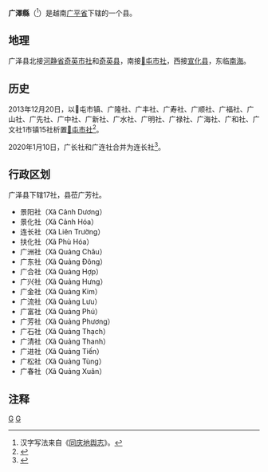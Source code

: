{{Infobox Settlement
|name                   = 广泽县
|settlement_type        = 县
|official_name          = 
|other_name             = 
|native_name            = {{lang|vi|Huyện Quảng Trạch}}
|nickname               = 
|motto                  = 
|image_skyline          = 
|imagesize              = 
|image_caption          = 
|image_flag             = 
|flag_size              = 
|image_seal             = 
|seal_size              = 
|image_shield           = 
|shield_size            = 
|image_blank_emblem     = 
|blank_emblem_size      = 
|image_map              = {{Infobox mapframe|frame-width=250|zoom=10}}
|mapsize                = 
|map_caption            = 
|image_map1             = 
|mapsize1               = 
|map_caption1           = 
|pushpin_map            = Vietnam
|pushpin_label_position = bottom
|pushpin_map_caption    = 
|pushpin_map1           = 
|pushpin_label_position1= 
|pushpin_map_caption1   = 
|subdivision_type       = 国家
|subdivision_name       = {{flag|Vietnam}}
|subdivision_type1      = [[越南行政区划|省]]
|subdivision_name1      = [[广平省|广平省]]
|subdivision_type2      = 行政区划
|subdivision_name2      = 17社
|subdivision_type3      = 
|subdivision_name3      = 
|seat_type              = 县莅
|seat                   = {{link-vi|广芳社|Quảng Phương}}
|government_type        = 
|leader_title           = 
|leader_name            = 
|leader_title1          = 
|leader_name1           = 
|established_title      = 
|established_date       = 
|area_magnitude         = 
|unit_pref              = 
|area_footnotes         = 
|area_total_km2         = 448
|area_land_km2          = 
|area_water_km2         = 
|area_water_percent     = 
|area_urban_km2         = 
|area_metro_km2         = 
|population_as_of       = 2017年
|population_footnotes   = 
|population_note        = 
|population_total       = 106947
|population_density_km2 = auto
|population_metro             = 
|population_density_metro_km2 = 
|population_urban             = 
|population_density_urban_km2 = 
|timezone               = [[越南标准时间|越南标准时间]]
|utc_offset             = +7
|elevation_footnotes    = 
|elevation_m            = 
|coor_type              = 
|coordinates            = 
|postal_code_type       = 
|postal_code            = 
|area_code              = 
|website                = [https://quangtrach.quangbinh.gov.vn 广泽县电子信息门户网站]
|footnotes              = 
}}
'''广澤縣'''（{{vie|v='''Huyện Quảng Trạch'''|hn=縣廣澤}}<ref>汉字写法来自《[[同庆地舆志|同庆地舆志]]》。</ref>）是越南[[广平省|广平省]]下辖的一个县。

==地理==
广泽县北接[[河静省|河静省]][[奇英市社|奇英市社]]和[[奇英县|奇英县]]，南接[[𠀧屯市社|𠀧屯市社]]，西接[[宣化县_(越南)|宣化县]]，东临[[南海|南海]]。

==历史==
2013年12月20日，以𠀧屯市镇、广隆社、广丰社、广寿社、广顺社、广福社、广山社、广先社、广中社、广新社、广水社、广明社、广禄社、广海社、广和社、广文社1市镇15社析置[[𠀧屯市社|𠀧屯市社]]<ref>{{Cite web |url=https://thuvienphapluat.vn/van-ban/Xay-dung-Do-thi/Nghi-quyet-125-NQ-CP-nam-2013-dieu-chinh-dia-gioi-hanh-chinh-Quang-Trach-Quang-Binh-217097.aspx |title=Nghị quyết 125/NQ-CP năm 2013 điều chỉnh địa giới hành chính huyện Quảng Trạch để thành lập mới thị xã Ba Đồn và 6 phường thuộc thị xã Ba Đồn, tỉnh Quảng Bình do Chính phủ ban hành |access-date=2020-05-02 |archive-date=2020-03-24 |archive-url=https://web.archive.org/web/20200324191132/https://thuvienphapluat.vn/van-ban/Xay-dung-Do-thi/Nghi-quyet-125-NQ-CP-nam-2013-dieu-chinh-dia-gioi-hanh-chinh-Quang-Trach-Quang-Binh-217097.aspx |dead-url=no }}</ref>。

2020年1月10日，广长社和广连社合并为连长社<ref>{{Cite web |url=http://vanban.chinhphu.vn/portal/page/portal/chinhphu/hethongvanban?mode=detail&document_id=199013 |title=Nghị quyết số 862/NQ-UBTVQH14 của ỦY BAN THƯỜNG VỤ QUỐC HỘI : Về việc sắp xếp các đơn vị hành chính cấp xã thuộc tỉnh Quảng Bình |access-date=2020-02-05 |archive-date=2020-04-01 |archive-url=https://web.archive.org/web/20200401172738/http://vanban.chinhphu.vn/portal/page/portal/chinhphu/hethongvanban?mode=detail&document_id=199013 |dead-url=no }}</ref>。

==行政区划==
广泽县下辖17社，县莅广芳社。
*景阳社（Xã Cảnh Dương）
*景化社（Xã Cảnh Hóa）
*连长社（Xã Liên Trường）
*扶化社（Xã Phù Hóa）
*广洲社（Xã Quảng Châu）
*广东社（Xã Quảng Đông）
*广合社（Xã Quảng Hợp）
*广兴社（Xã Quảng Hưng）
*广金社（Xã Quảng Kim）
*广流社（Xã Quảng Lưu）
*广富社（Xã Quảng Phú）
*广芳社（Xã Quảng Phương）
*广石社（Xã Quảng Thạch）
*广清社（Xã Quảng Thanh）
*广进社（Xã Quảng Tiến）
*广松社（Xã Quảng Tùng）
*广春社（Xã Quảng Xuân）

==注释==
{{reflist}}
{{广平省行政区划}}
{{越南北中部之县市镇区域划分}}

[[Category:越南县份|G]]
[[Category:广平省|G]]